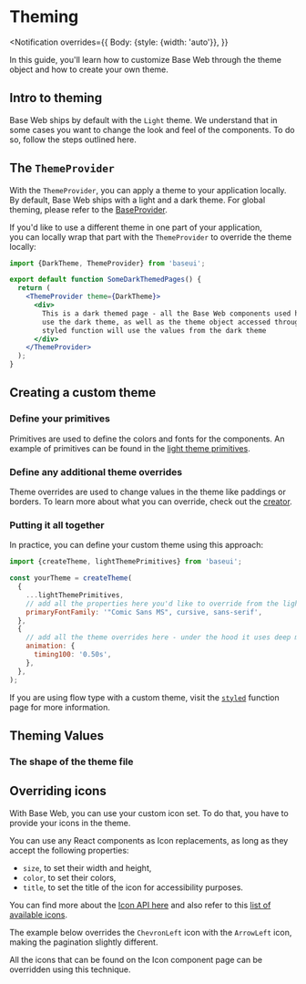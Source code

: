 <!--
Copyright (c) 2018-2019 Uber Technologies, Inc.

This source code is licensed under the MIT license found in the
LICENSE file in the root directory of this source tree.
-->




# Theming

<Notification
  overrides={{
    Body: {style: {width: 'auto'}},
  }}
>
  In this guide, you'll learn how to customize Base Web through the theme object
  and how to create your own theme.
</Notification>

## Intro to theming

Base Web ships by default with the `Light` theme. We understand that in some cases
you want to change the look and feel of the components. To do so, follow the steps
outlined here.

## The `ThemeProvider`

With the `ThemeProvider`, you can apply a theme to your application locally. By default,
Base Web ships with a light and a dark theme. For global theming, please refer to
the [BaseProvider](/components/base-provider/).

If you'd like to use a different theme in one part of your application, \
you can locally wrap that part with the `ThemeProvider` to override the theme locally:

```jsx
import {DarkTheme, ThemeProvider} from 'baseui';

export default function SomeDarkThemedPages() {
  return (
    <ThemeProvider theme={DarkTheme}>
      <div>
        This is a dark themed page - all the Base Web components used here will
        use the dark theme, as well as the theme object accessed through the
        styled function will use the values from the dark theme
      </div>
    </ThemeProvider>
  );
}
```

## Creating a custom theme

### Define your primitives

Primitives are used to define the colors and fonts for the components. An example of
primitives can be found in the [light theme primitives](https://github.com/uber-web/baseui/blob/master/src/themes/light-theme-primitives.js).

### Define any additional theme overrides

Theme overrides are used to change values in the theme like paddings or borders.
To learn more about what you can override, check out the [creator](https://github.com/uber-web/baseui/blob/master/src/themes/creator.js).

### Putting it all together

In practice, you can define your custom theme using this approach:

```js
import {createTheme, lightThemePrimitives} from 'baseui';

const yourTheme = createTheme(
  {
    ...lightThemePrimitives,
    // add all the properties here you'd like to override from the light theme primitives
    primaryFontFamily: '"Comic Sans MS", cursive, sans-serif',
  },
  {
    // add all the theme overrides here - under the hood it uses deep merge
    animation: {
      timing100: '0.50s',
    },
  },
);
```

If you are using flow type with a custom theme, visit the [`styled`](/components/styled) function page for more information.

## Theming Values

<Colors />
<Sizing />
<Lighting />
<Borders />
<Typography />

### The shape of the theme file

<JSON src={LightTheme} />

## Overriding icons

With Base Web, you can use your custom icon set. To do that, you have to provide your icons in the theme.

You can use any React components as Icon replacements, as long as they accept the following properties:

- `size`, to set their width and height,
- `color`, to set their colors,
- `title`, to set the title of the icon for accessibility purposes.

You can find more about the [Icon API here](/components/icon/#icon-api) and also refer to this [list of available icons](https://baseweb.design/components/icon/#available-icons).

The example below overrides the `ChevronLeft` icon with the `ArrowLeft` icon, making the pagination slightly different.

All the icons that can be found on the Icon component page can be overridden using this technique.

<Example title="Pagination icon overrides" path="theme/icon-overrides.js">
  <IconOverrides />
</Example>
